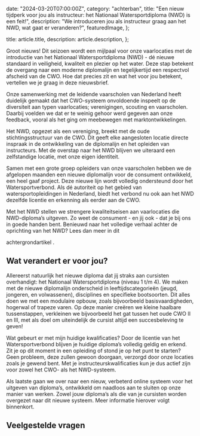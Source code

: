 
  date: "2024-03-20T07:00:00Z",
  category: "achterban",
  title:
    "Een nieuw tijdperk voor jou als instructeur: het Nationaal Watersportdiploma (NWD) is een feit!",
  description:
    "We introduceren jou als instructeur graag aan het NWD, wat gaat er veranderen?",
  featuredImage,
};

  title: article.title,
  description: article.description,
};


Groot nieuws! Dit seizoen wordt een mijlpaal voor onze vaarlocaties met de
introductie van het Nationaal Watersportdiploma (NWD) - dé nieuwe standaard in
veiligheid, kwaliteit en plezier op het water. Deze stap betekent de overgang
naar een moderne diplomalijn en tegelijkertijd een respectvol afscheid van de
CWO. Hoe dat precies zit en wat het voor jou betekent, vertellen we je graag in
deze nieuwsbrief.

Onze samenwerking met de leidende vaarscholen van Nederland heeft duidelijk
gemaakt dat het CWO-systeem onvoldoende inspeelt op de diversiteit aan typen
vaarlocaties; verenigingen, scouting en vaarscholen. Daarbij voelden we dat er
te weinig gehoor werd gegeven aan onze feedback, vooral als het ging om
meebewegen met marktontwikkelingen.

Het NWD, opgezet als een vereniging, breekt met de oude stichtingsstructuur van
de CWO. Dit geeft elke aangesloten locatie directe inspraak in de ontwikkeling
van de diplomalijn en het opleiden van instructeurs. Met de overstap naar het
NWD blijven we uiteraard een zelfstandige locatie, met onze eigen identiteit.

Samen met een grote groep opleiders van onze vaarscholen hebben we de afgelopen
maanden een nieuwe diplomalijn voor de consument ontwikkeld, een heel gaaf
project. Deze nieuwe lijn wordt volledig ondersteund door het Watersportverbond.
Als dé autoriteit op het gebied van watersportopleidingen in Nederland, biedt
het verbond nu ook aan het NWD dezelfde licentie en erkenning als eerder aan de
CWO.

Met het NWD stellen we strengere kwaliteitseisen aan vaarlocaties die
NWD-diploma’s uitgeven. Zo weet de consument - en jij ook - dat je bij ons in
goede handen bent. Benieuwd naar het volledige verhaal achter de oprichting van
het NWD? Lees dan meer in dit

<Link href="/actueel/ntn3P7KL-achtergrond-tijd-voor-een-kwaliteitsimpuls-voor-de-nederlandse-watersportsector">
  achtergrondartikel
</Link>
.

## Wat verandert er voor jou?

Allereerst natuurlijk het nieuwe diploma dat jij straks aan cursisten
overhandigt: het Nationaal Watersportdiploma (niveau 1 t/m 4). We maken met de
nieuwe diplomalijn onderscheid in leeftijdscategorieën (jeugd, jongeren, en
volwassenen), disciplines en specifieke bootsoorten. Dit alles doen we met een
modulaire opbouw, zoals bijvoorbeeld basisvaardigheden, hogerwal of trapeze
varen. Op deze manier creëren we kleine haalbare tussenstappen, verkleinen we
bijvoorbeeld het gat tussen het oude CWO II en III, met als doel om uiteindelijk
de cursist altijd een succesbeleving te geven!

Wat gebeurt er met mijn huidige kwalificaties? Door de licentie van het
Watersportverbond blijven je huidige diploma’s volledig geldig en erkend. Zit je
op dit moment in een opleiding of stond je op het punt te starten? Geen
probleem, deze zullen gewoon doorgaan, verzorgd door onze locaties zoals je
gewend bent. Met je instructeurskwalificaties kun je dus actief zijn voor zowel
het CWO- als het NWD-systeem.

Als laatste gaan we over naar een nieuw, verbeterd online systeem voor het
uitgeven van diploma’s, ontwikkeld om naadloos aan te sluiten op onze manier van
werken. Zowel jouw diploma’s als die van je cursisten worden overgezet naar dit
nieuwe systeem. Meer informatie hierover volgt binnenkort.

## Veelgestelde vragen

<LaunchFaq category="instructeur" />

